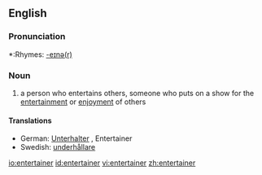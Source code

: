 ==English==

===Pronunciation===
*:Rhymes: [[Rhymes:English:-eɪnə(r)|-eɪnə(r)]]

===Noun===
{{en-noun}}
# a person who entertains others, someone who puts on a show for the [[entertainment]] or [[enjoyment]] of others

====Translations====
*German: [[Unterhalter]] {{m}}, Entertainer {{m}}
*Swedish: [[underhållare]] {{c}}

[[io:entertainer]]
[[id:entertainer]]
[[vi:entertainer]]
[[zh:entertainer]]